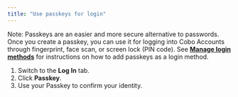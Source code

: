 ```yaml
---
title: "Use passkeys for login"
---
```


Note: Passkeys are an easier and more secure alternative to passwords. Once you create a passkey, you can use it for logging into Cobo Accounts through fingerprint, face scan, or screen lock (PIN code). See [**Manage login methods**](/cobo-accounts/manage-login-methods) for instructions on how to add passkeys as a login method.

1) Switch to the **Log In** tab.
2) Click **Passkey**.
3) Use your Passkey to confirm your identity.
